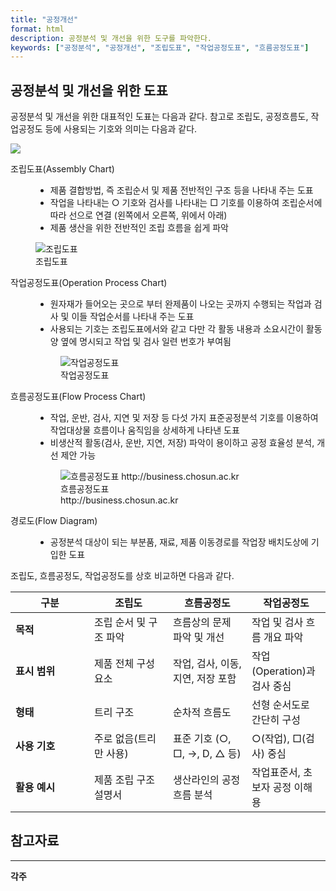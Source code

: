 ```yaml
---
title: "공정개선"
format: html
description: 공정분석 및 개선을 위한 도구를 파악한다.
keywords: ["공정분석", "공정개선", "조립도표", "작업공정도표", "흐름공정도표"]
---
```


:::{.callout-tip icon=false title="기출: 106-3-1"}
:::

## 공정분석 및 개선을 위한 도표

공정분석 및 개선을 위한 대표적인 도표는 다음과 같다. 참고로 조립도, 공정흐름도, 작업공정도 등에 사용되는 기호와 의미는 다음과 같다.

![](images/공정기호.png)

조립도표(Assembly Chart)
:   
	- 제품 결합방법, 즉 조립순서 및 제품 전반적인 구조 등을 나타내 주는 도표
	- 작업을 나타내는 ○ 기호와 검사를 나타내는 □ 기호를 이용하여 조립순서에 따라 선으로 연결 (왼쪽에서 오른쪽, 위에서 아래)
	- 제품 생산을 위한 전반적인 조립 흐름을 쉽게 파악

  ![조립도표](images/조립도표.png)
  
작업공정도표(Operation Process Chart)
:   
	- 원자재가 들어오는 곳으로 부터 완제품이 나오는 곳까지 수행되는 작업과 검사 및 이들 작업순서를 나타내 주는 도표
	- 사용되는 기호는 조립도표에서와 같고 다만 각 활동 내용과 소요시간이 활동 양 옆에 명시되고 작업 및 검사 일련 번호가 부여됨

	 ![작업공정도표](images/작업도표.png)

흐름공정도표(Flow Process Chart)
:   
	- 작업, 운반, 검사, 지연 및 저장 등 다섯 가지 표준공정분석 기호를 이용하여 작업대상물 흐름이나 움직임을 상세하게 나타낸 도표
	- 비생산적 활동(검사, 운반, 지연, 저장) 파악이 용이하고 공정 효율성 분석, 개선 제안 가능

    ![흐름공정도표<br>http://business.chosun.ac.kr](images/process_flow_chart.png)

경로도(Flow Diagram)
:   
	- 공정분석 대상이 되는 부분품, 재료, 제품 이동경로를 작업장 배치도상에 기입한 도표

조립도, 흐름공정도, 작업공정도를 상호 비교하면 다음과 같다.

|구분|조립도|흐름공정도|작업공정도|
|---|---|---|---|
|**목적**|조립 순서 및 구조 파악|흐름상의 문제 파악 및 개선|작업 및 검사 흐름 개요 파악|
|**표시 범위**|제품 전체 구성요소|작업, 검사, 이동, 지연, 저장 포함|작업(Operation)과 검사 중심|
|**형태**|트리 구조|순차적 흐름도|선형 순서도로 간단히 구성|
|**사용 기호**|주로 없음(트리만 사용)|표준 기호 (○, □, →, D, △ 등)|○(작업), □(검사) 중심|
|**활용 예시**|제품 조립 구조 설명서|생산라인의 공정 흐름 분석|작업표준서, 초보자 공정 이해용|

## 참고자료

---

**각주**